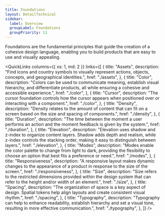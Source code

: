 ```yaml
---
title: Foundations
layout: DetailTechnical
sidebar:
  label: Overview
  groupLabel: Foundations
  groupPriority: 11
---
```


Foundations are the fundamental principles that guide the creation of a cohesive design language, enabling you to build products that are easy to use and visually appealing.

<QuickLinks
  columns={{ xs: 1, md: 2 }}
  links={[
    {
      title: "Assets",
      description:
        "Find icons and country symbols to visually represent actions, objects, concepts, and geographical identities.",
      href: "./assets",
    },
    {
      title: "Color",
      description:
        "Colors can be used to communicate meaning, establish visual hierarchy, and differentiate products, all while ensuring a cohesive and accessible experience.",
      href: "./color",
    },
    {
      title: "Cursor",
      description:
        "The cursor foundation controls how the cursor appears when positioned over or interacting with a component.",
      href: "./color",
    },
    {
      title: "Density",
      description:
        "Density relates to the amount of content that can fit on a screen based on the size and spacing of components.",
      href: "./density",
    },
    {
      title: "Duration",
      description:
        "The time between the moment a user performs an action and the moment feedback is given by the system.",
      href: "./duration",
    },
    {
      title: "Elevation",
      description:
        "Elevation uses shadow and z-index to organize content layers. Shadow adds depth and realism, while z-index controls the stacking order, making it easy to distinguish between layers.",
      href: "./elevation",
    },
    {
      title: "Modes",
      description:
        "Modes enable the color palette to change from light to dark, providing the flexibility to choose an option that best fits a preference or need.",
      href: "./modes",
    },
    {
      title: "Responsiveness",
      description:
        "A responsive layout makes dynamic changes to the appearance of a product in response to the size of the screen.",
      href: "./responsiveness",
    },
    {
      title: "Size",
      description:
        "Size refers to the restricted dimensions provided within the design system that can refer to the height and/or width of an element.",
      href: "./size",
    },
    {
      title: "Spacing",
      description:
        "The organization of space is a key aspect of design. Spatial tokens help align layouts and create consistent visual rhythm.",
      href: "./spacing",
    },
    {
      title: "Typography",
      description:
        "Typography can help to enhance readability, establish hierarchy and set a visual tone, resulting in more effective communication.",
      href: "./typography",
    },
  ]}
/>
